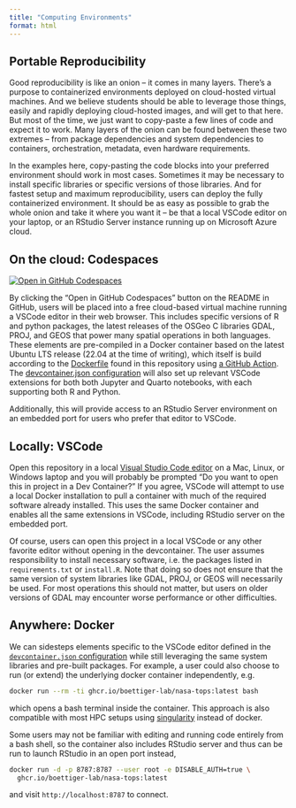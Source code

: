 ```yaml
---
title: "Computing Environments"
format: html
---
```



## Portable Reproducibility

Good reproducibility is like an onion -- it comes
in many layers.  There's a purpose to containerized environments deployed on
cloud-hosted virtual machines.  And we believe students should be able to leverage
those things, easily and rapidly deploying cloud-hosted images, and will get
to that here. But most of the time, we just want to copy-paste a few lines of code
and expect it to work. Many layers of the onion can be found between
these two extremes -- from package dependencies and system dependencies to
containers, orchestration, metadata, even hardware requirements.  

In the examples here, copy-pasting the code blocks into your preferred environment
should work in most cases.  Sometimes it may be necessary to install specific
libraries or specific versions of those libraries.  And for fastest setup and 
maximum reproducibility, users can deploy the fully containerized environment.
It should be as easy as possible to grab the whole onion and take it where you want it --
be that a local VSCode editor on your laptop, or an RStudio Server instance 
running up on Microsoft Azure cloud.  

## On the cloud: Codespaces

[![Open in GitHub Codespaces](https://github.com/codespaces/badge.svg)](https://codespaces.new/espm-157/nasa-topst-env-justice?quickstart=1)


By clicking the "Open in GitHub Codespaces" button on the README in GitHub, users
will be placed into a free cloud-based virtual machine running a VSCode editor
in their web browser.
This includes specific versions of R and python packages, the 
latest releases of the OSGeo C libraries GDAL, PROJ, and GEOS that power
many spatial operations in both languages.  These elements are pre-compiled
in a Docker container based on the latest Ubuntu LTS release (22.04 at
the time of writing), which itself is build according to the [Dockerfile](https://github.com/boettiger-lab/nasa-topst-env-justice/blob/main/.devcontainer/Dockerfile) 
found in this repository using [a GitHub Action](https://github.com/boettiger-lab/nasa-topst-env-justice/actions/workflows/docker-image.yml).
The [devcontainer.json configuration](https://github.com/boettiger-lab/nasa-topst-env-justice/blob/main/.devcontainer/devcontainer.json) will also set 
up relevant VSCode extensions for both both Jupyter and Quarto notebooks, with each supporting both R and Python.  

Additionally, this will provide access to an RStudio Server environment on an embedded port for users
who prefer that editor to VSCode.



## Locally: VSCode

Open this repository in a local [Visual Studio Code editor](https://code.visualstudio.com/) on a Mac, Linux, or Windows
laptop and you will probably be prompted "Do you want to open this in project 
in a Dev Container?" If you agree, VSCode will attempt to use a local Docker 
installation to pull a container with much of the required software already
installed. This uses the same Docker container and enables all the same 
extensions in VSCode, including RStudio server on the embedded port.

Of course, users can open this project in a local VSCode or any other favorite editor
without opening in the devcontainer. The user assumes responsibility to install necessary software,
i.e. the packages listed in `requirements.txt` or `install.R`.  Note that 
doing so does not ensure that the same version of system libraries like GDAL,
PROJ, or GEOS will necessarily be used. For most operations this should
not matter, but users on older versions of GDAL may encounter
worse performance or other difficulties.

## Anywhere: Docker

We can sidesteps elements specific to the VSCode editor defined in the
[`devcontainer.json` configuration](https://github.com/boettiger-lab/nasa-topst-env-justice/blob/main/.devcontainer/devcontainer.json)
while still leveraging the same system libraries and pre-built packages.
For example, a user could also choose to run (or extend) 
the underlying docker container independently, e.g.

```bash
docker run --rm -ti ghcr.io/boettiger-lab/nasa-tops:latest bash
```

which opens a bash terminal inside the container. This approach is also
compatible with most HPC setups using [singularity](https://rocker-project.org/use/singularity.html) instead of docker.

Some users may not be familiar with editing and running code entirely from a bash shell, so the container also includes RStudio server and thus can be run to launch RStudio in an open port instead,

```bash
docker run -d -p 8787:8787 --user root -e DISABLE_AUTH=true \
  ghcr.io/boettiger-lab/nasa-tops:latest
```

and visit `http://localhost:8787` to connect. 




